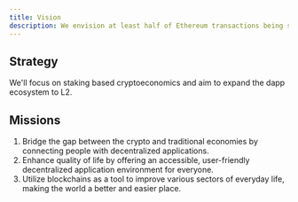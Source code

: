 ```yaml
---
title: Vision
description: We envision at least half of Ethereum transactions being stored and processed within the Lollipop Network Layer 2.
---
```


## Strategy

We'll focus on staking based cryptoeconomics and aim to expand the dapp ecosystem to L2.

## Missions

1. Bridge the gap between the crypto and traditional economies by connecting people with decentralized applications.
2.  Enhance quality of life by offering an accessible, user-friendly decentralized application environment for everyone.
3.  Utilize blockchains as a tool to improve various sectors of everyday life, making the world a better and easier place.
